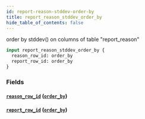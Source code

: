 ```yaml
---
id: report-reason-stddev-order-by
title: report_reason_stddev_order_by
hide_table_of_contents: false
---
```


order by stddev() on columns of table "report_reason"

```graphql
input report_reason_stddev_order_by {
  reason_row_id: order_by
  report_row_id: order_by
}
```

### Fields

#### [`reason_row_id`](#) ([`order_by`](../enums/order-by))

#### [`report_row_id`](#) ([`order_by`](../enums/order-by))
